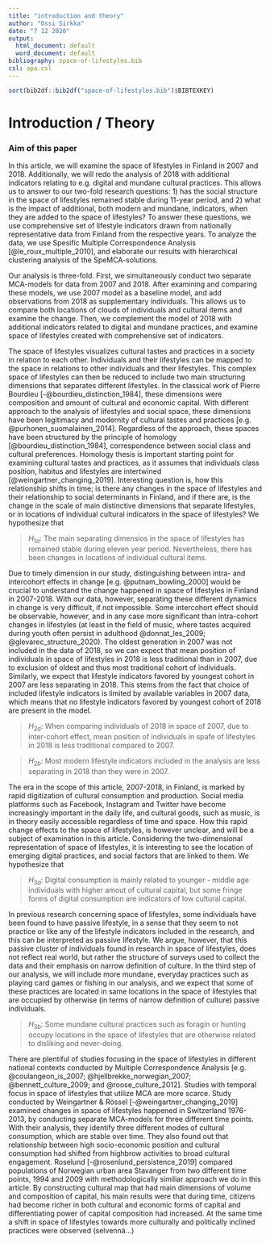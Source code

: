 ```yaml
---
title: "introduction and theory"
author: "Ossi Sirkka"
date: "7 12 2020"
output:
  html_document: default
  word_document: default
bibliography: space-of-lifestyles.bib
csl: apa.csl
---
```


```r
sort(bib2df::bib2df("space-of-lifestyles.bib")$BIBTEXKEY)
```

# Introduction / Theory

### Aim of this paper

In this article, we will examine the space of lifestyles in Finland in 2007 and 2018. Additionally, we will redo the analysis of 2018 with additional indicators relating to e.g. digital and mundane cultural practices. This allows us to answer to our two-fold research questions: 1) has the social structure in the space of lifestyles remained stable during 11-year period, and 2) what is the impact of additional, both modern and mundane, indicators, when they are added to the space of lifestyles? To answer these questions, we use comprehensive set of lifestyle indicators drawn from nationally representative data from Finland from the respective years. To analyze the data, we use Spesific Multiple Correspondence Analysis [@le_roux_multiple_2010], and elaborate our results with hierarchical clustering analysis of the SpeMCA-solutions.

Our analysis is three-fold. First, we simultaneously conduct two separate MCA-models for data from 2007 and 2018. After examining and comparing these models, we use 2007 model as a baseline model, and add observations from 2018 as supplementary individuals. This allows us to compare both locations of clouds of individuals and cultural items and examine the change. Then, we complement the model of 2018 with additional indicators related to digital and mundane practices, and examine space of lifestyles created with comprehensive set of indicators.   

The space of lifestyles visualizes cultural tastes and practices in a society in relation to each other. Individuals and their lifestyles can be mapped to the space in relations to other individuals and their lifestyles. This complex space of lifestyles can then be reduced to include two main structuring dimensions that separates different lifestyles. In the classical work of Pierre Bourdieu [-@bourdieu_distinction_1984], these dimensions were composition and amount of cultural and economic capital. With different approach to the analysis of lifestyles and social space, these dimensions have been legitimacy and modernity of cultural tastes and practices [e.g. @purhonen_suomalainen_2014]. Regardless of the approach, these spaces have been structured by the principle of homology [@bourdieu_distinction_1984], correspondence between social class and cultural preferences. Homology thesis is important starting point for examining cultural tastes and practices, as it assumes that individuals class position, habitus and lifestyles are intertwined [@weingartner_changing_2019]. Interesting question is, how this relationship shifts in time; is there any changes in the space of lifestyles and their relationship to social determinants in Finland, and if there are, is the change in the scale of main distinctive dimensions that separate lifestyles, or in locations of individual cultural indicators in the space of lifestyles? We hypothesize that

>$H_{1a}$: The main separating dimensios in the space of lifestyles has remained stable during eleven year period. Nevertheless, there has been changes in locations of individual cultural items.

Due to timely dimension in our study, distinguishing between intra- and intercohort effects in change [e.g. @putnam_bowling_2000] would be crucial to understand the change happened in space of lifestyles in Finland in 2007-2018. With our data, however, separating these different dynamics in change is very difficult, if not impossible. Some intercohort effect should be observable, however, and in any case more significant than intra-cohort changes in lifestyles (at least in the field of music, where tastes acquired during youth often persist in adulthood @donnat_les_2009; @glevarec_structure_2020). The oldest generation in 2007 was not included in the data of 2018, so we can expect that mean position of individuals in space of lifestyles in 2018 is less traditional than in 2007, due to exclusion of oldest and thus most traditional cohort of individuals. Similarly, we expect that lifestyle indicators favored by youngest cohort in 2007 are less separating in 2018. This stems from the fact that choice of included lifestyle indicators is limited by available variables in 2007 data, which means that no lifestyle indicators favored by youngest cohort of 2018 are present in the model. 

>$H_{2a}$: When comparing individuals of 2018 in space of 2007, due to inter-cohort effect, mean position of individuals in spafe of lifestyles in 2018 is less traditional compared to 2007. 

>$H_{2b}$: Most modern lifestyle indicators included in the analysis are less separating in 2018 than they were in 2007. 

The era in the scope of this article, 2007-2018, in Finland, is marked by rapid digitization of cultural consumption and production. Social media platforms such as Facebook, Instagram and Twitter have become increasingly important in the daily life, and cultural goods, such as music, is in theory easily accessible regardless of time and space. How this rapid change effects to the space of lifestyles, is however unclear, and will be a subject of examination in this article. Considering the two-dimensional representation of space of lifestyles, it is interesting to see the location of emerging digital practices, and social factors that are linked to them. We hypothesize that

>$H_{3a}$: Digital consumption is mainly related to younger - middle age individuals with higher amout of cultural capital, but some fringe forms of digital consumption are indicators of low cultural capital.

In previous research concerning space of lifestyles, some individuals have been found to have passive lifestyle, in a sense that they seem to not practice or like any of the lifestyle indicators included in the research, and this can be interpreted as passive lifestyle. We argue, however, that this passive cluster of individuals found in research in space of lifestyles, does not reflect real world, but rather the structure of surveys used to collect the data and their emphasis on narrow definition of culture. In the third step of our analysis, we will include more mundane, everyday practices such as playing card games or fishing in our analysis, and we expect that some of these practices are located in same locations in the space of lifestyles that are occupied by otherwise (in terms of narrow definition of culture) passive individuals.

>$H_{3b}$: Some mundane cultural practices such as foragin or hunting occupy locations in the space of lifestyles that are otherwise related to disliking and never-doing.

There are plentiful of studies focusing in the space of lifestyles in different national contexts conducted by Multiple Correspondence Analysis [e.g. @coulangeon_is_2007; @hjellbrekke_norwegian_2007; @bennett_culture_2009; and @roose_culture_2012]. Studies with temporal focus in space of lifestyles that utilize MCA are more scarce. Study conducted by Weingartner & Rössel [-@weingartner_changing_2019] examined changes in space of lifestyles happened in Switzerland 1976-2013, by conducting separate MCA-models for three different time points. With their analysis, they identify three different modes of cultural consumption, which are stable over time. They also found out that relationship between high socio-economic position and cultural consumption had shifted from highbrow activities to broad cultural engagement. Roselund [-@rosenlund_persistence_2019] compared populations of Norwegian urban area Stavanger from two different time points, 1994 and 2009 with methodologically similiar approach we do in this article. By constructing cultural map that had main dimensions of volume and composition of capital, his main results were that during time, citizens had become richer in both cultural and economic forms of capital and differentiating power of capital composition had increased. At the same time a shift in space of lifestyles towards more culturally and politically inclined practices were observed (selvennä...)


